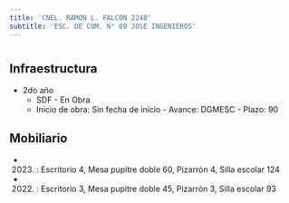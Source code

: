 ```yaml
---
title: 'CNEL. RAMON L. FALCON 2248'
subtitle: 'ESC. DE COM. N° 09 JOSE INGENIEROS'
---
```


#
## Infraestructura

* 2do año 
    + SDF - En Obra 
    + Inicio de obra: Sin fecha de inicio - Avance: DGMESC - Plazo: 90 



## Mobiliario

*  (2023) : Escritorio 4, Mesa pupitre doble 60, Pizarrón 4, Silla escolar 124 

*  (2022) : Escritorio 3, Mesa pupitre doble 45, Pizarrón 3, Silla escolar 93 







